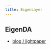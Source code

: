 ```yaml
---
title: EigenLayer
---
```


## EigenDA

- [blog / lightpaper](https://www.blog.eigenlayer.xyz/intro-to-eigenda-hyperscale-data-availability-for-rollups/)